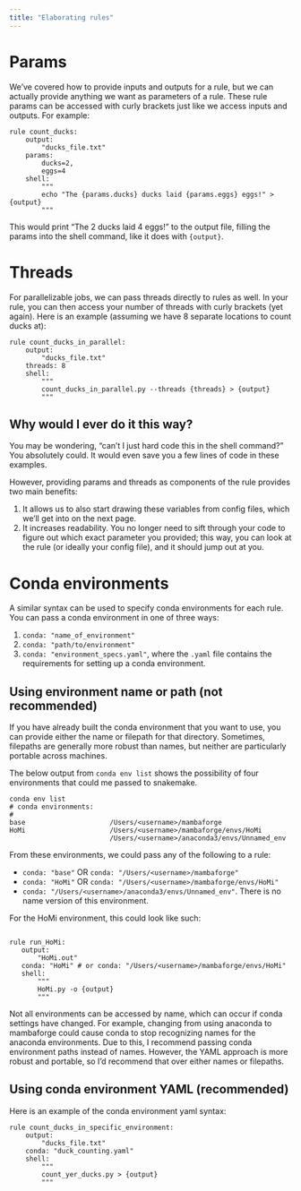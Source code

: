 ```yaml
---
title: "Elaborating rules"
---
```


# Params

We've covered how to provide inputs and outputs for a rule, but we can actually provide anything we want as parameters of a rule. These rule params can be accessed with curly brackets just like we access inputs and outputs. For example:

``` snakemake
rule count_ducks:
    output: 
        "ducks_file.txt"
    params:
        ducks=2,
        eggs=4
    shell:
        """
        echo "The {params.ducks} ducks laid {params.eggs} eggs!" > {output}
        """
```
This would print "The 2 ducks laid 4 eggs!" to the output file, filling the params into the shell command, like it does with `{output}`. 

# Threads
For parallelizable jobs, we can pass threads directly to rules as well. In your rule, you can then access your number of threads with curly brackets (yet again). Here is an example (assuming we have 8 separate locations to count ducks at):

``` snakemake
rule count_ducks_in_parallel:
    output: 
        "ducks_file.txt"
    threads: 8
    shell:
        """
        count_ducks_in_parallel.py --threads {threads} > {output}
        """
```

## Why would I ever do it this way?
You may be wondering, "can't I just hard code this in the shell command?" You absolutely could. It would even save you a few lines of code in these examples. 

However, providing params and threads as components of the rule provides two main benefits:

  1. It allows us to also start drawing these variables from config files, which we'll get into on the next page. 
  2. It increases readability. You no longer need to sift through your code to figure out which exact parameter you provided; this way, you can look at the rule (or ideally your config file), and it should jump out at you.
  
# Conda environments
A similar syntax can be used to specify conda environments for each rule. You can pass a conda environment in one of three ways: 

 1. `conda: "name_of_environment"`
 2. `conda: "path/to/environment"`
 3. `conda: "environment_specs.yaml"`, where the `.yaml` file contains the requirements for setting up a conda environment. 

## Using environment name or path (not recommended)

If you have already built the conda environment that you want to use, you can provide either the name or filepath for that directory. Sometimes, filepaths are generally more robust than names, but neither are particularly portable across machines.

The below output from `conda env list` shows the possibility of four environments that could me passed to snakemake.
```
conda env list
# conda environments:
#
base                     /Users/<username>/mambaforge
HoMi                     /Users/<username>/mambaforge/envs/HoMi
                         /Users/<username>/anaconda3/envs/Unnamed_env
```

From these environments, we could pass any of the following to a rule: 

 - `conda: "base"` OR `conda: "/Users/<username>/mambaforge"`
 - `conda: "HoMi"` OR `conda: "/Users/<username>/mambaforge/envs/HoMi"`
 - `conda: "/Users/<username>/anaconda3/envs/Unnamed_env"`. There is no name version of this environment. 
 
 For the HoMi environment, this could look like such:
 
 ``` snakemake
 
 rule run_HoMi:
    output:
        "HoMi.out"
    conda: "HoMi" # or conda: "/Users/<username>/mambaforge/envs/HoMi"
    shell:
        """
        HoMi.py -o {output}
        """
 ```
 
Not all environments can be accessed by name, which can occur if conda settings have changed. For example, changing from using anaconda to mambaforge could cause conda to stop recognizing names for the anaconda environments. Due to this, I recommend passing conda environment paths instead of names. However, the YAML approach is more robust and portable, so I'd recommend that over either names or filepaths.

## Using conda environment YAML (recommended)
Here is an example of the conda environment yaml syntax:
``` snakemake
rule count_ducks_in_specific_environment:
    output: 
        "ducks_file.txt"
    conda: "duck_counting.yaml"
    shell:
        """
        count_yer_ducks.py > {output}
        """
```
